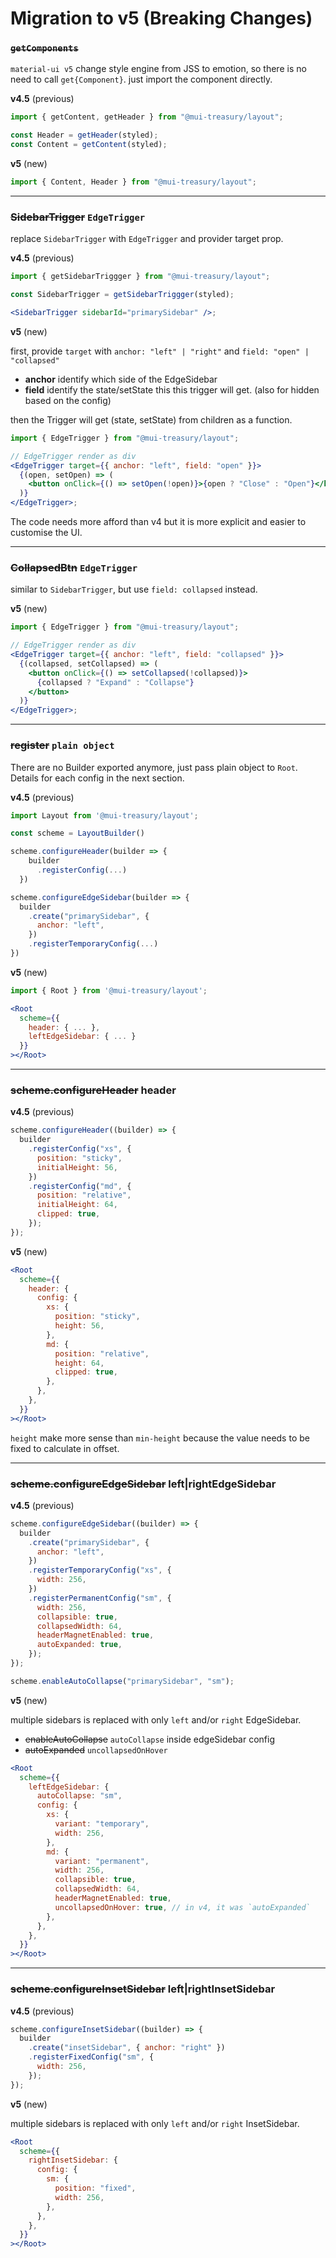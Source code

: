 
<Meta title="Layout/Migration to v5" />

<style>{`
  .sbdocs-content {
    max-width: 720px;
  }
`}</style>

# Migration to v5 (Breaking Changes)

### ~~`getComponents`~~

`material-ui v5` change style engine from JSS to emotion, so there is no need to call `get{Component}`. just import the component directly.

**v4.5** (previous)

```jsx
import { getContent, getHeader } from "@mui-treasury/layout";

const Header = getHeader(styled);
const Content = getContent(styled);
```

**v5** (new)

```jsx
import { Content, Header } from "@mui-treasury/layout";
```

---

### ~~SidebarTrigger~~ `EdgeTrigger`

replace `SidebarTrigger` with `EdgeTrigger` and provider target prop.

**v4.5** (previous)

```jsx
import { getSidebarTriggger } from "@mui-treasury/layout";

const SidebarTrigger = getSidebarTriggger(styled);

<SidebarTrigger sidebarId="primarySidebar" />;
```

**v5** (new)

first, provide `target` with `anchor: "left" | "right"` and `field: "open" | "collapsed"`

- **anchor** identify which side of the EdgeSidebar
- **field** identify the state/setState this this trigger will get. (also for hidden based on the config)

then the Trigger will get (state, setState) from children as a function.

```jsx
import { EdgeTrigger } from "@mui-treasury/layout";

// EdgeTrigger render as div
<EdgeTrigger target={{ anchor: "left", field: "open" }}>
  {(open, setOpen) => (
    <button onClick={() => setOpen(!open)}>{open ? "Close" : "Open"}</button>
  )}
</EdgeTrigger>;
```

The code needs more afford than v4 but it is more explicit and easier to customise the UI.

---

### ~~CollapsedBtn~~ `EdgeTrigger`

similar to `SidebarTrigger`, but use `field: collapsed` instead.

**v5** (new)

```jsx
import { EdgeTrigger } from "@mui-treasury/layout";

// EdgeTrigger render as div
<EdgeTrigger target={{ anchor: "left", field: "collapsed" }}>
  {(collapsed, setCollapsed) => (
    <button onClick={() => setCollapsed(!collapsed)}>
      {collapsed ? "Expand" : "Collapse"}
    </button>
  )}
</EdgeTrigger>;
```

---

### ~~register~~ `plain object`

There are no Builder exported anymore, just pass plain object to `Root`. Details for each config in the next section.

**v4.5** (previous)

```jsx
import Layout from '@mui-treasury/layout';

const scheme = LayoutBuilder()

scheme.configureHeader(builder => {
    builder
      .registerConfig(...)
  })

scheme.configureEdgeSidebar(builder => {
  builder
    .create("primarySidebar", {
      anchor: "left",
    })
    .registerTemporaryConfig(...)
})
```

**v5** (new)

```jsx
import { Root } from '@mui-treasury/layout';

<Root
  scheme={{
    header: { ... },
    leftEdgeSidebar: { ... }
  }}
></Root>
```

---

### ~~scheme.configureHeader~~ header

**v4.5** (previous)

```jsx
scheme.configureHeader((builder) => {
  builder
    .registerConfig("xs", {
      position: "sticky",
      initialHeight: 56,
    })
    .registerConfig("md", {
      position: "relative",
      initialHeight: 64,
      clipped: true,
    });
});
```

**v5** (new)

```jsx
<Root
  scheme={{
    header: {
      config: {
        xs: {
          position: "sticky",
          height: 56,
        },
        md: {
          position: "relative",
          height: 64,
          clipped: true,
        },
      },
    },
  }}
></Root>
```

`height` make more sense than `min-height` because the value needs to be fixed to calculate in offset.

---

### ~~scheme.configureEdgeSidebar~~ left|rightEdgeSidebar

**v4.5** (previous)

```jsx
scheme.configureEdgeSidebar((builder) => {
  builder
    .create("primarySidebar", {
      anchor: "left",
    })
    .registerTemporaryConfig("xs", {
      width: 256,
    })
    .registerPermanentConfig("sm", {
      width: 256,
      collapsible: true,
      collapsedWidth: 64,
      headerMagnetEnabled: true,
      autoExpanded: true,
    });
});

scheme.enableAutoCollapse("primarySidebar", "sm");
```

**v5** (new)

multiple sidebars is replaced with only `left` and/or `right` EdgeSidebar.

- ~~enableAutoCollapse~~ `autoCollapse` inside edgeSidebar config
- ~~autoExpanded~~ `uncollapsedOnHover`

```jsx
<Root
  scheme={{
    leftEdgeSidebar: {
      autoCollapse: "sm",
      config: {
        xs: {
          variant: "temporary",
          width: 256,
        },
        md: {
          variant: "permanent",
          width: 256,
          collapsible: true,
          collapsedWidth: 64,
          headerMagnetEnabled: true,
          uncollapsedOnHover: true, // in v4, it was `autoExpanded`
        },
      },
    },
  }}
></Root>
```

---

### ~~scheme.configureInsetSidebar~~ left|rightInsetSidebar

**v4.5** (previous)

```jsx
scheme.configureInsetSidebar((builder) => {
  builder
    .create("insetSidebar", { anchor: "right" })
    .registerFixedConfig("sm", {
      width: 256,
    });
});
```

**v5** (new)

multiple sidebars is replaced with only `left` and/or `right` InsetSidebar.

```jsx
<Root
  scheme={{
    rightInsetSidebar: {
      config: {
        sm: {
          position: "fixed",
          width: 256,
        },
      },
    },
  }}
></Root>
```
